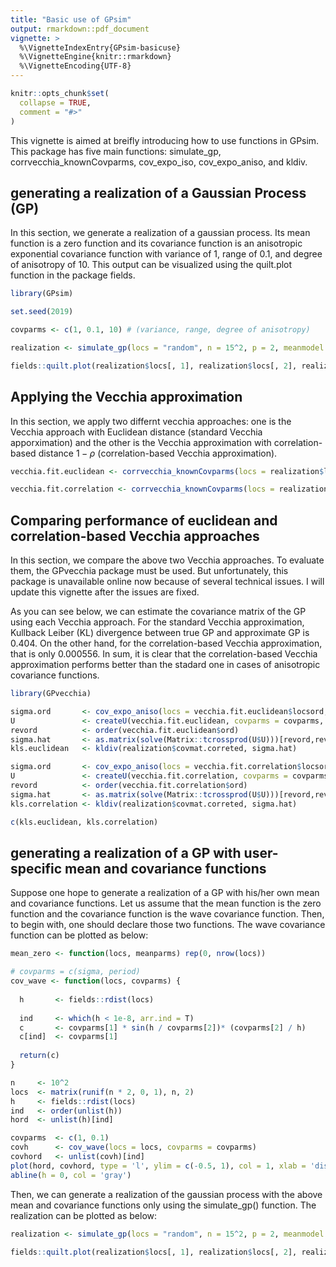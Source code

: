 ```yaml
---
title: "Basic use of GPsim"
output: rmarkdown::pdf_document
vignette: >
  %\VignetteIndexEntry{GPsim-basicuse}
  %\VignetteEngine{knitr::rmarkdown}
  %\VignetteEncoding{UTF-8}
---
```


```r
knitr::opts_chunk$set(
  collapse = TRUE,
  comment = "#>"
)
```

This vignette is aimed at breifly introducing how to use functions in GPsim. This package has five main functions: simulate_gp, corrvecchia_knownCovparms, cov_expo_iso, cov_expo_aniso, and kldiv.

## generating a realization of a Gaussian Process (GP)

In this section, we generate a realization of a gaussian process. Its mean function is a zero function and its covariance function is an anisotropic exponential covariance function with variance of 1, range of 0.1, and degree of anisotropy of 10. This output can be visualized using the quilt.plot function in the package fields.

```r
library(GPsim)

set.seed(2019)

covparms <- c(1, 0.1, 10) # (variance, range, degree of anisotropy)

realization <- simulate_gp(locs = "random", n = 15^2, p = 2, meanmodel = function(locs, meanparms) rep(0, nrow(locs)), meanparms = NULL, covmodel = cov_expo_aniso, covparms = covparms, pivot = FALSE, correction = NULL, tol = .Machine$double.eps, seed = 2020)

fields::quilt.plot(realization$locs[, 1], realization$locs[, 2], realization$y, main = "A realization of the standard GP", xlab = "loc1", ylab = "loc2")
```

## Applying the Vecchia approximation

In this section, we apply two differnt vecchia approaches: one is the Vecchia approach with Euclidean distance (standard Vecchia apporximation) and the other is the Vecchia approximation with correlation-based distance $1-\rho$ (correlation-based Vecchia approximation).

```r
vecchia.fit.euclidean <- corrvecchia_knownCovparms(locs = realization$locs, m = 10, ordering = "maxmin", coordinate = NULL, dist.ordering = "euclidean", dist.conditioning = "euclidean", covmodel = realization$covmat.correted, covparms = c(1))

vecchia.fit.correlation <- corrvecchia_knownCovparms(locs = realization$locs, m = 10, ordering = "maxmin", coordinate = NULL, dist.ordering = "correlation", dist.conditioning = "correlation", covmodel = realization$covmat.correted, covparms = c(1))
```

## Comparing performance of euclidean and correlation-based Vecchia approaches

In this section, we compare the above two Vecchia approaches. To evaluate them, the GPvecchia package must be used. But unfortunately, this package is unavailable online now because of several technical issues. I will update this vignette after the issues are fixed.

As you can see below, we can estimate the covariance matrix of the GP using each Vecchia approach. For the standard Vecchia approximation, Kullback Leiber (KL) divergence between true GP and approximate GP is 0.404. On the other hand, for the correlation-based Vecchia approximation, that is only 0.000556. In sum, it is clear that the correlation-based Vecchia approximation performs better than the stadard one in cases of anisotropic covariance functions.

```r
library(GPvecchia)

sigma.ord       <- cov_expo_aniso(locs = vecchia.fit.euclidean$locsord, covparms = covparms)
U               <- createU(vecchia.fit.euclidean, covparms = covparms, nugget = 0, covmodel = sigma.ord)
revord          <- order(vecchia.fit.euclidean$ord)
sigma.hat       <- as.matrix(solve(Matrix::tcrossprod(U$U)))[revord,revord]
kls.euclidean   <- kldiv(realization$covmat.correted, sigma.hat)

sigma.ord       <- cov_expo_aniso(locs = vecchia.fit.correlation$locsord, covparms = covparms)
U               <- createU(vecchia.fit.correlation, covparms = covparms, nugget = 0, covmodel = sigma.ord)
revord          <- order(vecchia.fit.correlation$ord)
sigma.hat       <- as.matrix(solve(Matrix::tcrossprod(U$U)))[revord,revord]
kls.correlation <- kldiv(realization$covmat.correted, sigma.hat)

c(kls.euclidean, kls.correlation)
```

## generating a realization of a GP with user-specific mean and covariance functions

Suppose one hope to generate a realization of a GP with his/her own mean and covariance functions. Let us assume that the mean function is the zero function and the covariance function is the wave covariance function. Then, to begin with, one should declare those two functions. The wave covariance function can be plotted as below:

```r
mean_zero <- function(locs, meanparms) rep(0, nrow(locs))

# covparms = c(sigma, period)
cov_wave <- function(locs, covparms) {
  
  h       <- fields::rdist(locs)
  
  ind     <- which(h < 1e-8, arr.ind = T)
  c       <- covparms[1] * sin(h / covparms[2])* (covparms[2] / h)
  c[ind]  <- covparms[1]
  
  return(c)
}

n     <- 10^2
locs  <- matrix(runif(n * 2, 0, 1), n, 2)
h     <- fields::rdist(locs)
ind   <- order(unlist(h))
hord  <- unlist(h)[ind]

covparms  <- c(1, 0.1)
covh      <- cov_wave(locs = locs, covparms = covparms)
covhord   <- unlist(covh)[ind]
plot(hord, covhord, type = 'l', ylim = c(-0.5, 1), col = 1, xlab = 'distance', ylab = 'covariance')
abline(h = 0, col = 'gray')
```

Then, we can generate a realization of the gaussian process with the above mean and covariance functions only using the simulate_gp() function. The realization can be plotted as below:

```r
realization <- simulate_gp(locs = "random", n = 15^2, p = 2, meanmodel = mean_zero, meanparms = NULL, covmodel = cov_wave, covparms = covparms, pivot = FALSE, correction = "GMW81", tol = sqrt(.Machine$double.eps), seed = 2020)

fields::quilt.plot(realization$locs[, 1], realization$locs[, 2], realization$y, main = "A realization of the standard GP", xlab = "loc1", ylab = "loc2")
```



